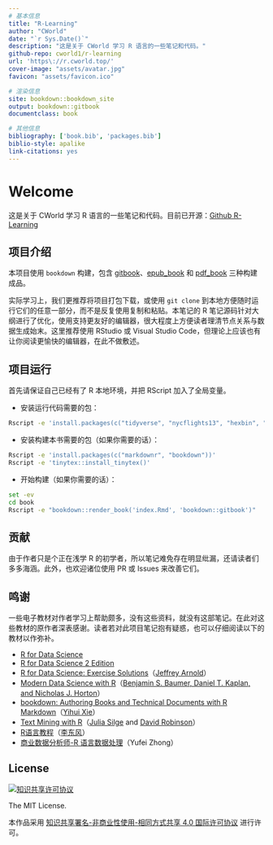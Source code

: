 ```yaml
---
# 基本信息
title: "R-Learning"
author: "CWorld"
date: "`r Sys.Date()`"
description: "这是关于 CWorld 学习 R 语言的一些笔记和代码。"
github-repo: cworld1/r-learning
url: 'https\://r.cworld.top/'
cover-image: "assets/avatar.jpg"
favicon: "assets/favicon.ico"

# 渲染信息
site: bookdown::bookdown_site
output: bookdown::gitbook
documentclass: book

# 其他信息
bibliography: ['book.bib', 'packages.bib']
biblio-style: apalike
link-citations: yes
---
```


# Welcome

这是关于 CWorld 学习 R 语言的一些笔记和代码。目前已开源：[Github R-Learning](https://github.com/cworld1/r-learning)

## 项目介绍

本项目使用 `bookdown` 构建，包含 [gitbook](https://r.cworld.top/)、[epub_book](https://r.cworld.top/R-Learning.epub) 和 [pdf_book](https://r.cworld.top/R-Learning.pdf) 三种构建成品。

实际学习上，我们更推荐将项目打包下载，或使用 `git clone` 到本地方便随时运行它们的任意一部分，而不是反复使用复制和粘贴。本笔记的 R 笔记源码针对大纲进行了优化，使用支持更友好的编辑器，很大程度上方便读者理清节点关系与数据生成始末。这里推荐使用 RStudio 或 Visual Studio Code，但理论上应该也有让你阅读更愉快的编辑器，在此不做敷述。

## 项目运行

首先请保证自己已经有了 R 本地环境，并把 RScript 加入了全局变量。

- 安装运行代码需要的包：

```sh
Rscript -e 'install.packages(c("tidyverse", "nycflights13", "hexbin", "gapminder", "Lahman", "maps", "feather", "ggrepel"))'
```

- 安装构建本书需要的包（如果你需要的话）：

```sh
Rscript -e 'install.packages(c("markdownr", "bookdown"))'
Rscript -e 'tinytex::install_tinytex()'
```

- 开始构建（如果你需要的话）：

```sh
set -ev
cd book
Rscript -e "bookdown::render_book('index.Rmd', 'bookdown::gitbook')"
```

## 贡献

由于作者只是个正在浅学 R 的初学者，所以笔记难免存在明显纰漏，还请读者们多多海涵。此外，也欢迎诸位使用 PR 或 Issues 来改善它们。

## 鸣谢

一些电子教材对作者学习上帮助颇多，没有这些资料，就没有这部笔记。在此对这些教材的原作者深表感谢。读者若对此项目笔记抱有疑惑，也可以仔细阅读以下的教材以作弥补。

- [R for Data Science](https://r4ds.had.co.nz/)
- [R for Data Science 2 Edition](https://r4ds.hadley.nz/workflow-pipes.html)
- [R for Data Science: Exercise Solutions](https://jrnold.github.io/r4ds-exercise-solutions)（[Jeffrey Arnold](https://github.com/jrnold)）
- [Modern Data Science with R](https://mdsr-book.github.io/mdsr2e/)（[Benjamin S. Baumer, Daniel T. Kaplan, and Nicholas J. Horton](https://github.com/mdsr-book/mdsr/graphs/contributors)）
- [bookdown: Authoring Books and Technical Documents with R Markdown](https://bookdown.org/yihui/bookdown/)（[Yihui Xie](https://yihui.org/)）
- [Text Mining with R](https://www.tidytextmining.com/)（[Julia Silge](http://juliasilge.com/) and [David Robinson](http://varianceexplained.org/)）
- [R语言教程](https://www.math.pku.edu.cn/teachers/lidf/docs/Rbook/html/_Rbook/index.html)（[李东风](https://www.math.pku.edu.cn/teachers/lidf/)）
- [商业数据分析师-R 语言数据处理](https://bookdown.org/zhongyufei/Data-Handling-in-R/)（Yufei Zhong）

## License

[![知识共享许可协议](https://i.creativecommons.org/l/by-nc-sa/4.0/88x31.png)](https://creativecommons.org/licenses/by-nc-sa/4.0/deed.zh)

The MIT License.


本作品采用 [知识共享署名-非商业性使用-相同方式共享 4.0 国际许可协议](http://creativecommons.org/licenses/by-nc-sa/4.0/) 进行许可。
